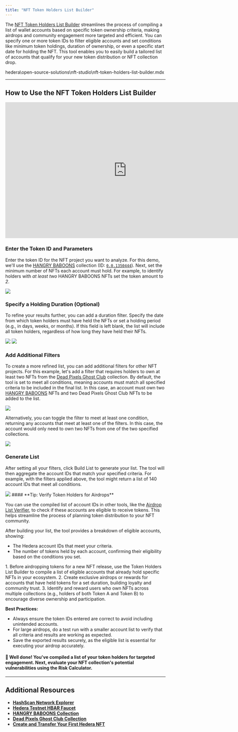 ---
title: "NFT Token Holders List Builder"
---

The [NFT Token Holders List Builder](https://nft-studio.hashgraph.com/token-holders-list-builder/) streamlines the process of compiling a list of wallet accounts based on specific token ownership criteria, making airdrops and community engagement more targeted and efficient. You can specify one or more token IDs to filter eligible accounts and set conditions like minimum token holdings, duration of ownership, or even a specific start date for holding the NFT. This tool enables you to easily build a tailored list of accounts that qualify for your new token distribution or NFT collection drop.

<Columns cols={2}>
  <Card
    title="NFT Token Holders List Builder Web App"
    href="https://nft-studio.hashgraph.com/token-holders-list-builder/"
    arrow
    img="/images/open-source-solutions/nft-studio\nft-token-holders-list-builder/nft-token-holders-list-builder-7.png"
  >
    hedera\open-source-solutions\nft-studio\nft-token-holders-list-builder.mdx
  </Card>
  <Card
    title="NFT Token Holders List Builder Repo"
    href="https://github.com/hedera-dev/token-holders-list-builder"
    arrow
    img="/images/open-source-solutions/nft-studio\nft-token-holders-list-builder/nft-token-holders-list-builder-8.png"
  ></Card>
</Columns>

---

## How to Use the NFT Token Holders List Builder

<iframe
  width="761"
  height="428"
  src="https://www.youtube.com/embed/A4dDPF-e8TY"
  title="NFT Studio | NFT Token Holders List Builder"
  frameborder="0"
  allow="accelerometer; autoplay; clipboard-write; encrypted-media; gyroscope; picture-in-picture; web-share"
  referrerpolicy="strict-origin-when-cross-origin"
  allowfullscreen
></iframe>

### Enter the Token ID and Parameters

Enter the token ID for the NFT project you want to analyze. For this demo, we'll use the [HANGRY BABOONS](https://www.hangry.net/) collection (ID: [`0.0.1350444`](https://hashscan.io/mainnet/token/0.0.1350444)). Next, set the minimum number of NFTs each account must hold. For example, to identify holders with _at least two_ HANGRY BABOONS NFTs set the token amount to _2_.

<Frame>
  <img src="/images/open-source-solutions/nft-studio/nft-token-holders-list-builder/nft-token-holders-list-builder-1.png" />
</Frame>

### Specify a Holding Duration (Optional)

To refine your results further, you can add a duration filter. Specify the date from which token holders must have held the NFTs or set a holding period (e.g., in days, weeks, or months). If this field is left blank, the list will include all token holders, regardless of how long they have held their NFTs.

<Frame>
  <img src="/images/open-source-solutions/nft-studio/nft-token-holders-list-builder/nft-token-holders-list-builder-2.png" />
</Frame>

<Frame>
  <img src="/images/open-source-solutions/nft-studio/nft-token-holders-list-builder/nft-token-holders-list-builder-3.png" />
</Frame>

### Add Additional Filters

To create a more refined list, you can add additional filters for other NFT projects. For this example, let's add a filter that requires holders to own at least two NFTs from the [Dead Pixels Ghost Club](https://www.deadpixels.club/) collection. By default, the tool is set to meet all conditions, meaning accounts must match all specified criteria to be included in the final list. In this case, an account must own two [HANGRY BABOONS](https://www.hangry.net/) NFTs and two Dead Pixels Ghost Club NFTs to be added to the list.

<Frame>
  <img src="/images/open-source-solutions/nft-studio/nft-token-holders-list-builder/nft-token-holders-list-builder-4.png" />
</Frame>

Alternatively, you can toggle the filter to meet at least one condition, returning any accounts that meet at least one of the filters. In this case, the account would only need to own two NFTs from one of the two specified collections.

<Frame>
  <img src="/images/open-source-solutions/nft-studio/nft-token-holders-list-builder/nft-token-holders-list-builder-5.png" />
</Frame>

### Generate List

After setting all your filters, click Build List to generate your list. The tool will then aggregate the account IDs that match your specified criteria. For example, with the filters applied above, the tool might return a list of 140 account IDs that meet all conditions.

<Frame>
  <img src="/images/open-source-solutions/nft-studio/nft-token-holders-list-builder/nft-token-holders-list-builder-6.png" />
</Frame>

<Info>
#### **Tip: Verify Token Holders for Airdrops**

You can use the compiled list of account IDs in other tools, like the [Airdrop List Verifier](/hedera/open-source-solutions/nft-studio/airdrop-list-verifier), to check if these accounts are eligible to receive tokens. This helps streamline the process of planning token distribution to your NFT community.

</Info>

<Accordion title="Understanding the Results">
After building your list, the tool provides a breakdown of eligible accounts, showing:

- The Hedera account IDs that meet your criteria.
- The number of tokens held by each account, confirming their eligibility based on the conditions you set.
  </Accordion>

<Accordion title="Use Cases &#x26; Best Practices">
1. Before airdropping tokens for a new NFT release, use the Token Holders List Builder to compile a list of eligible accounts that already hold specific NFTs in your ecosystem.
2. Create exclusive airdrops or rewards for accounts that have held tokens for a set duration, building loyalty and community trust.
3. Identify and reward users who own NFTs across multiple collections (e.g., holders of both Token A and Token B) to encourage diverse ownership and participation.

**Best Practices:**

- Always ensure the token IDs entered are correct to avoid including unintended accounts.
- For large airdrops, do a test run with a smaller account list to verify that all criteria and results are working as expected.
- Save the exported results securely, as the eligible list is essential for executing your airdrop accurately.
  </Accordion>

#### 🎉 Well done! You've compiled a list of your token holders for targeted engagement. Next, evaluate your NFT collection's potential vulnerabilities using the Risk Calculator.

---

## Additional Resources

- [**HashScan Network Explorer**](https://hashscan.io/)
- [**Hedera Testnet HBAR Faucet**](https://portal.hedera.com/)
- [**HANGRY BABOONS Collection**](https://www.hangry.net/)
- [**Dead Pixels Ghost Club Collection**](https://www.deadpixels.club/)
- [**Create and Transfer Your First Hedera NFT**](/hedera/tutorials/token/create-and-transfer-your-first-nft)
